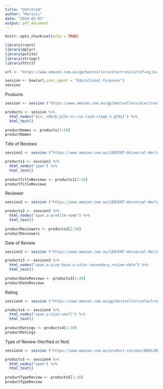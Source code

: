 ```yaml
---
title: "Untitled"
author: "Marivic"
date: "2024-03-03"
output: pdf_document
---
```


```r
knitr::opts_chunk$set(echo = TRUE)
```

```r
library(rvest)
library(dplyr)
library(polite)
library(stringr)
library(httr2)

url <- "https://www.amazon.com.au/gp/bestsellers/electronics/ref=zg_bs_nav_electronics_0"

session <- bow(url,user_agent = "Educational Purposes")
session
```
Products
```r
session <- session ("https://www.amazon.com.au/gp/bestsellers/electronics/ref=zg_bs_nav_electronics_0")

products <- session %>%
  html_nodes("div._cDEzb_p13n-sc-css-line-clamp-3_g3dy1") %>%
  html_text()
  
productNames <- products[1:50]
productNames
```
Title of Reviews
```r
session1 <- session ("https://www.amazon.com.au/LENCENT-Universal-Worldwide-International-Travelling/dp/B081J8G3FP/ref=zg_bs_g_electronics_d_sccl_1/356-5645969-7697568?psc=1#customerReviews")

products1 <- session1 %>%
  html_nodes("span") %>%
  html_text()
  
productTitleReviews <- products1[2:30]
productTitleReviews
```
Reviewer
```r
session2 <- session ("https://www.amazon.com.au/LENCENT-Universal-Worldwide-International-Travelling/dp/B081J8G3FP/ref=zg_bs_g_electronics_d_sccl_1/356-5645969-7697568?psc=1#customerReviews")

products2 <- session2 %>%
  html_nodes("span.a-profile-name") %>%
  html_text()
  
productReviewers <- products2[2:30]
productReviewers
```
Date of Review
```r
session3 <- session ("https://www.amazon.com.au/LENCENT-Universal-Worldwide-International-Travelling/dp/B081J8G3FP/ref=zg_bs_g_electronics_d_sccl_1/356-5645969-7697568?psc=1#customerReviews")

products3 <- session3 %>%
  html_nodes("span.a-size-base.a-color-secondary.review-date") %>%
  html_text()
  
productDateReviews <- products3[2:30]
productDateReviews
```
Rating
```r
session4 <- session ("https://www.amazon.com.au/gp/bestsellers/electronics/ref=zg_bs_nav_electronics_0")

products4 <- session4 %>%
  html_nodes("span.a-size-small") %>%
  html_text()
  
productRatings <- products4[1:30]
productRatings
```
Type of Review (Verified or Not)
```r
session4 <- session ("https://www.amazon.com.au/product-reviews/B081J8G3FP/ref=zg_bs_g_electronics_d_sccl_1_cr/356-5645969-7697568")

products5 <- session4 %>%
  html_nodes("span") %>%
  html_text()
  
productTypeReview <- products5[1:30]
productTypeReview
```



